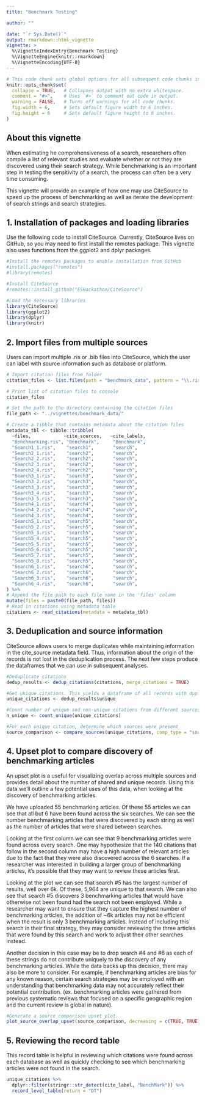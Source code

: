 ```yaml
---
title: "Benchmark Testing"

author: ""

date: "`r Sys.Date()`"
output: rmarkdown::html_vignette
vignette: >
  %\VignetteIndexEntry{Benchmark Testing}
  %\VignetteEngine{knitr::rmarkdown}
  %\VignetteEncoding{UTF-8}
---
```



```r
# This code chunk sets global options for all subsequent code chunks in the document using the `knitr` package in R.
knitr::opts_chunk$set(
  collapse = TRUE,   # Collapses output with no extra whitespace.
  comment = "#>",    # Uses `#>` to comment out code in output.
  warning = FALSE,   # Turns off warnings for all code chunks.
  fig.width = 6,     # Sets default figure width to 6 inches.
  fig.height = 6     # Sets default figure height to 6 inches.
)
```
## About this vignette

When estimating he comprehensiveness of a search, researchers often compile a list of relevant studies and evaluate whether or not they are discovered using their search strategy. While benchmarking is an important step in testing the sensitivity of a search, the process can often be a very time consuming. 

This vignette will provide an example of how one may use CiteSource to speed up the process of benchmarking as well as iterate the development of search strings and search strategies. 

## 1. Installation of packages and loading libraries

Use the following code to install CiteSource. Currently, CiteSource lives on GitHub, so you may need to first install the remotes package. This vignette also uses functions from the ggplot2 and dplyr packages.

```r
#Install the remotes packages to enable installation from GitHub
#install.packages("remotes")
#library(remotes)

#Install CiteSource
#remotes::install_github("ESHackathon/CiteSource")

#Load the necessary libraries
library(CiteSource)
library(ggplot2)
library(dplyr)
library(knitr)
```
## 2. Import files from multiple sources

Users can import multiple .ris or .bib files into CiteSource, which the user can label with source information such as database or platform. 

```r
# Import citation files from folder
citation_files <- list.files(path = "benchmark_data", pattern = "\\.ris", full.names = TRUE)

# Print list of citation files to console
citation_files

# Set the path to the directory containing the citation files
file_path <- "../vignettes/benchmark_data/"

# Create a tibble that contains metadata about the citation files
metadata_tbl <- tibble::tribble(
  ~files,            ~cite_sources,   ~cite_labels, 
  "Benchmarking.ris", "Benchmark",     "Benchmark",    
  "Search1_1.ris",    "search1",       "search",    
  "Search2_1.ris",    "search2",       "search",    
  "Search2_2.ris",    "search2",       "search",     
  "Search2_3.ris",    "search2",       "search",    
  "Search2_4.ris",    "search2",       "search",    
  "Search3_1.ris",    "search3",       "search",    
  "Search3_2.ris",    "search3",       "search",  
  "Search3_3.ris",    "search3",       "search",    
  "Search3_4.ris",    "search3",       "search",
  "Search3_5.ris",    "search3",       "search",
  "Search4_1.ris",    "search4",       "search",
  "Search4_2.ris",    "search4",       "search",
  "Search4_3.ris",    "search4",       "search",
  "Search5_1.ris",    "search5",       "search",
  "Search5_2.ris",    "search5",       "search",
  "Search5_3.ris",    "search5",       "search",
  "Search5_4.ris",    "search5",       "search",
  "Search5_5.ris",    "search5",       "search",
  "Search5_6.ris",    "search5",       "search",
  "Search5_7.ris",    "search5",       "search",
  "Search5_8.ris",    "search5",       "search",
  "Search6_1.ris",    "search6",       "search",
  "Search6_2.ris",    "search6",       "search",
  "Search6_3.ris",    "search6",       "search",
  "Search6_4.ris",    "search6",       "search",
) %>% 
# Append the file path to each file name in the 'files' column
mutate(files = paste0(file_path, files))
# Read in citations using metadata table
citations <- read_citations(metadata = metadata_tbl)
```
## 3. Deduplication and source information

CiteSource allows users to merge duplicates while maintaining information in the cite_source metadata field. Thus, information about the origin of the records is not lost in the deduplication process. The next few steps produce the dataframes that we can use in subsequent analyses.

```r
#Deduplicate citations 
dedup_results <- dedup_citations(citations, merge_citations = TRUE)

#Get unique citations. This yields a dataframe of all records with duplicates merged, but the originating source information maintained in a new variable called cite_source.
unique_citations <- dedup_results$unique

#Count number of unique and non-unique citations from different sources and labels. 
n_unique <- count_unique(unique_citations)

#For each unique citation, determine which sources were present
source_comparison <- compare_sources(unique_citations, comp_type = "sources")

```

## 4. Upset plot to compare discovery of benchmarking articles

An upset plot is a useful for visualizing overlap across multiple sources and provides detail about the number of shared and unique records. Using this data we'll outline a few potential uses of this data, when looking at the discovery of benchmarking articles.

We have uploaded 55 benchmarking articles. Of these 55 articles we can see that all but 6 have been found across the six searches. We can see the number benchmarking articles that were discovered by each string as well as the number of articles that were shared between searches. 

Looking at the first column we can see that 9 benchmarking articles were found across every search. One may hypothesize that the 140 citations that follow in the second column may have a high number of relevant articles due to the fact that they were also discovered across the 6 searches. If a researcher was interested in building a larger group of benchmarking articles, it's possible that they may want to review these articles first.

Looking at the plot we can see that search #5 has the largest number of results, well over 6k. Of these, 5,964 are unique to that search. We can also see that search #5 discovers 3 benchmarking articles that would have otherwise not been found had the search not been employed. While a researcher may want to ensure that they capture the highest number of benchmarking articles, the addition of ~6k articles may not be efficient when the result is only 3 benchmarking articles. Instead of including this search in their final strategy, they may consider reviewing the three articles that were found by this search and work to adjust their other searches instead.

Another decision in this case may be to drop search #4 and #6 as each of these strings do not contribute uniquely to the discovery of any benchmarking articles. While the data backs up this decision, there may also be more to consider. For example, if benchmarking articles are bias for any known reason, certain search strategies may be employed with an understanding that benchmarking data may not accurately reflect their potential contribution. (ex. benchmarking articles were gathered from previous systematic reviews that focused on a specific geographic region and the current review is global in nature). 

```r
#Generate a source comparison upset plot.
plot_source_overlap_upset(source_comparison, decreasing = c(TRUE, TRUE))

```

## 5. Reviewing the record table
This record table is helpful in reviewing which citations were found across each database as well as quickly checking to see which benchmarking articles were not found in the search.

```r

unique_citations %>%
  dplyr::filter(stringr::str_detect(cite_label, "BenchMark")) %>%
  record_level_table(return = "DT")

```